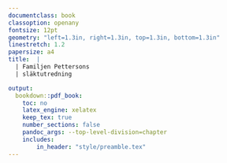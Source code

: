 ```yaml
---
documentclass: book
classoption: openany
fontsize: 12pt
geometry: "left=1.3in, right=1.3in, top=1.3in, bottom=1.3in"
linestretch: 1.2
papersize: a4
title:  |
  | Familjen Pettersons
  | släktutredning

output:
  bookdown::pdf_book:
    toc: no
    latex_engine: xelatex
    keep_tex: true
    number_sections: false
    pandoc_args: --top-level-division=chapter
    includes:
        in_header: "style/preamble.tex"
---
```

